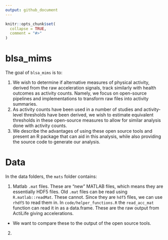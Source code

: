 ```yaml
---
output: github_document
---
```


<!-- README.md is generated from README.Rmd. Please edit that file -->

```r
knitr::opts_chunk$set(
  collapse = TRUE,
  comment = "#>"
)
```

# blsa_mims

<!-- badges: start -->
<!-- badges: end -->

The goal of `blsa_mims` is to:

1. We wish to determine if alternative measures of physical activity, derived from the raw acceleration signals, track similarly with health outcomes as activity counts.  Namely, we focus on open-source pipelines and implementations to transform raw files into activity summaries.  
2. As activity counts have been used in a number of studies and activity-level thresholds have been derived, we wish to estimate equivalent thresholds in these open-source measures to allow for similar analysis done with activity counts. 
3. We describe the advantages of using these open source tools and present an R package that can aid in this analysis, while also providing the source code to generate our analysis. 


# Data

In the data folders, the `mats` folder contains:

1.  Matlab `.mat` files.  These are "new" MATLAB files, which means they are essentially HDF5 files.  Old `.mat` files can be read using `R.matlab::readMat`.  These cannot.  Since they are `hdf5` files, we can use `rhdf5` to read them in.  In `code/helper_functions.R` the `read_acc_mat` function can read it in as a data.frame.  These are the raw output from ActiLife giving accelerations.
  - We want to compare these to the output of the open source tools.

2.  
